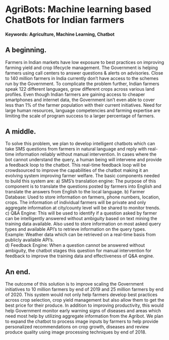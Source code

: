 # AgriBots: Machine learning based ChatBots for Indian farmers   

#### Keywords: Agriculture, Machine Learning, Chatbot

## A beginning.
Farmers in Indian markets have low exposure to best practices on improving farming yield and crop lifecycle management. The Government is helping farmers using call centers to answer questions & alerts on advisories. Close to 140 million farmers in India currently don't have access to  the schemes run by the Government. To complicate the problem further, Indian farmers speak 122 different languages, grow different crops across various land profiles. Even though Indian farmers are gaining access to cheaper smartphones and internet data, the Government isn't even able to cover less than 1% of the farmer population with their current initiatives. Need for large human resources, language competencies and farming expertise are limiting the scale of program success to a larger percentage of farmers. 

## A middle.
To solve this problem, we plan to develop intelligent chatbots which can take SMS questions from farmers in natural language and reply with real-time information reliably without manual intervention. In cases where the bot cannot understand the query, a human being will intervene and provide a feedback loop to the chatbot. This real-time feedback loop will be crowdsourced to improve the capabilities of the chatbot making it an evolving system improving farmer welfare. The basic components needed to build this system are:
a) SMS's translation engine: The purpose of this component is to translate the questions posted by farmers into English and translate the answers from English to the local language. 
b) Farmer Database: Used to store information on farmers, phone numbers, location, crops. The information of individual farmers will be private and only aggregate information at city/county level will be shared to monitor trends. 
c) Q&A Engine: This will be used to identify if a question asked by farmer can be intelligently answered without ambiguity based on text mining the training data available. Also used to store information on most asked query types and available API's to retrieve information on the query types. Example: Weather data which can be retrieved on a real-time basis from publicly available API's.  
d) Feedback Engine: When a question cannot be answered without ambiguity, the chatbot stages this question for manual intervention for feedback to improve the training data and effectiveness of Q&A engine.

## An end.
The outcome of this solution is to improve scaling the Government initiatives to 10 million farmers by end of 2019 and 25 million farmers by end of 2020. This system would not only help farmers develop best practices across crop selection, crop yield management but also allow them to get the best price for their produce. In addition to improving productivity, this would help Government monitor early warning signs of diseases and areas which need most help by utilizing aggregate information from the Agribot.  We plan to expand the chatbot to process image inputs by farmers to help provide personalized recommendations on crop growth, diseases and review produce quality using image processing techniques by end of 2018. 
